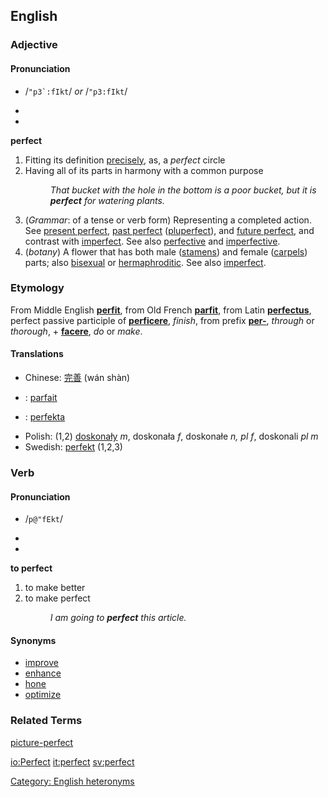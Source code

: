 ==English==

===Adjective===
====Pronunciation====
*{{SAMPA}} /<tt>"p3`:fIkt</tt>/ ''or'' /<tt>"p3:fIkt</tt>/
*{{IPA|/ˈpɝːfɪkt/ ''or'' /ˈpɜːfɪkt/ ''or'' /ˈpɝːfɛkt/}}
*{{audio|en-us-perfect-adj.ogg|Audio (US)}}

'''perfect'''
# Fitting its definition [[precise]]ly, as, a ''perfect'' circle
# Having all of its parts in harmony with a common purpose
#:''That bucket with the hole in the bottom is a poor bucket, but it is '''perfect''' for watering plants.''
# (''Grammar'': of a tense or verb form) Representing a completed action.  See [[present perfect]], [[past perfect]] ([[pluperfect]]), and [[future perfect]], and contrast with [[imperfect]].  See also [[perfective]] and [[imperfective]].
# (''botany'') A flower that has both male ([[stamen]]s) and female ([[carpel]]s) parts; also [[bisexual]] or [[hermaphroditic]]. See also [[imperfect]]. 

===Etymology===
From Middle English '''[[perfit]]''', from Old French '''[[parfit]]''', from Latin '''[[perfectus]]''', perfect passive participle of '''[[perficere]]''', ''finish'', from prefix '''[[per-]]''', ''through'' or ''thorough'', + '''[[facere]]''', ''do'' or ''make''.

====Translations====
*Chinese: [[完善]] (wán shàn)
* {{fr}} : [[parfait]]
* {{io}} : [[perfekta]]
*Polish: (1,2) [[doskonały]] ''m'', doskonała ''f'', doskonałe ''n, pl f'', doskonali ''pl m''
*Swedish: [[perfekt]] (1,2,3)

===Verb===
====Pronunciation====
*{{SAMPA}} /<tt>p@"fEkt</tt>/
*{{IPA|/pəˈfɛkt/ (RP) ''or'' /pɚˈfɛkt/ (''Canadian'')}}
*{{audio|en-us-perfect-verb.ogg|Audio (US)}}

'''to perfect'''
#to make better
#to make perfect
#:''I am going to '''perfect''' this article.''

====Synonyms====
*[[improve]]
*[[enhance]]
*[[hone]]
*[[optimize]]

===Related Terms===
[[picture-perfect]]

[[Category: English heteronyms]]

[[io:Perfect]]
[[it:perfect]]
[[sv:perfect]]